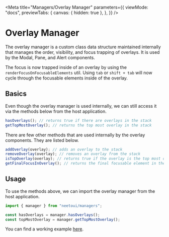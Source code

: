 
<Meta
  title="Managers/Overlay Manager"
  parameters={{
    viewMode: "docs",
    previewTabs: {
      canvas: { hidden: true },
    },
  }}
/>

# Overlay Manager

The overlay manager is a custom class data structure maintained internally that manages the order, visibility, and focus trapping of overlays.
It is used by the Modal, Pane, and Alert components.

The focus is now trapped inside of an overlay by using the `renderFocusOnFocusableElements` util. Using `tab` or `shift + tab` will now cycle through the focusable elements inside of the overlay.

## Basics

Even though the overlay manager is used internally, we can still access it via the methods below from the host application.

```js
hasOverlays(); // returns true if there are overlays in the stack
getTopMostOverlay(); // returns the top most overlay in the stack
```

There are few other methods that are used internally by the overlay components. They are listed below.

```js
addOverlay(overlay); // adds an overlay to the stack
removeOverlay(overlay); // removes an overlay from the stack
isTopOverlay(overlay); // returns true if the overlay is the top most overlay in the stack
getFinalFocusInOverlay(); // returns the final focusable element in the top most overlay in the stack
```

## Usage

To use the methods above, we can import the overlay manager from the host application.

```jsx
import { manager } from "neetoui/managers";

const hasOverlays = manager.hasOverlays();
const topMostOverlay = manager.getTopMostOverlay();
```

You can find a working example [here](?path=/docs/overlays-pane--pane-with-overlay-manager#pane-with-overlay-manager).
